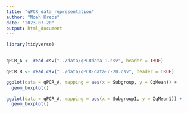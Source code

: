 ```yaml
---
title: "qPCR_data_representation"
author: "Noah Krebs"
date: "2023-07-20"
output: html_document
---
```


```r
library(tidyverse)
        
```

```r
qPCR_A <- read.csv("../data/qPCRdata-1.csv", header = TRUE)


```

```r
qPCR_B <- read.csv("../data/qPCR-data-2-20.csv", header = TRUE)

```

```r
ggplot(data = qPCR_A, mapping = aes(x = Subgroup, y = CqMean)) + 
  geom_boxplot()
```
```r
ggplot(data = qPCR_A, mapping = aes(x = Subgroup1, y = CqMean1)) + 
  geom_boxplot()
```

